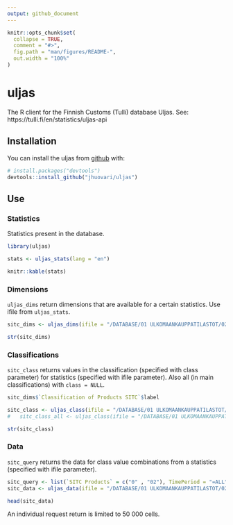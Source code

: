 ```yaml
---
output: github_document
---
```


<!-- README.md is generated from README.Rmd. Please edit that file -->

```r
knitr::opts_chunk$set(
  collapse = TRUE,
  comment = "#>",
  fig.path = "man/figures/README-",
  out.width = "100%"
)
```

# uljas

<!-- badges: start -->
<!-- badges: end -->

The R client for the Finnish Customs (Tulli) database Uljas. See: https://tulli.fi/en/statistics/uljas-api

## Installation

You can install the uljas from [github](https://github.com/jhuovari/uljas) with:

``` r
# install.packages("devtools")
devtools::install_github("jhuovari/uljas")
```

## Use

### Statistics

Statistics present in the database.

```r

library(uljas)

stats <- uljas_stats(lang = "en")

knitr::kable(stats)
```


### Dimensions

`uljas_dims` return dimensions that are available for a certain statistics. Use ifile from `uljas_stats`.

```r

sitc_dims <- uljas_dims(ifile = "/DATABASE/01 ULKOMAANKAUPPATILASTOT/02 SITC/ULJAS_SITC")

str(sitc_dims)
```


### Classifications

`sitc_class` returns values in the classification (specified with class parameter) for statistics (specified with ifile parameter). Also all (in main classifications) with `class = NULL`.

```r

sitc_dims$`Classification of Products SITC`$label

sitc_class <- uljas_class(ifile = "/DATABASE/01 ULKOMAANKAUPPATILASTOT/02 SITC/ULJAS_SITC", class = "SITC Products")
#   sitc_class_all <- uljas_class(ifile = "/DATABASE/01 ULKOMAANKAUPPATILASTOT/02 SITC/ULJAS_SITC", class = NULL)

str(sitc_class)

```


### Data

`sitc_query` returns the data for class value combinations from a statistics (specified with ifile parameter). 

```r

sitc_query <- list(`SITC Products` = c("0" , "02"), TimePeriod = "=ALL", Flow = 1, Country = "AT", Indicators = "V1")
sitc_data <- uljas_data(ifile = "/DATABASE/01 ULKOMAANKAUPPATILASTOT/02 SITC/ULJAS_SITC", classifiers = sitc_query)

head(sitc_data)

```



An individual request return is limited to 50 000 cells.

